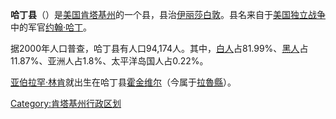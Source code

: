 <!--[[File:Map_of_Kentucky_highlighting_Hardin_County.png|300px]] -->
{{Infobox U.S. County
| county = 哈丁县
| state = 肯塔基州
| en county = Hardin County
| en state = Kentucky
| seal = 
| founded year = 1793
| founded date = 
| seat wl = Elizabethtown
| area mi = 630
| area km = 1,631
| area land mi = 628
| area land km = 1,626
| area water mi = 2
| area water km = 5
| area percentage = 0.30%
| census yr = 2000
| pop = 94,174
| density mi = 150
| density km = 58
| time zone = 北美东部时区
| UTC offset = -5
| DST offset = -4
| footnotes = 
| web = www.hcky.org
| named for =  [[Colonel|Colonel]] [[John_Hardin|John Hardin]] (1753–1792),  [[American_Revolutionary_War|American Revolutionary War]] soldier serving with [[George_Rogers_Clark|George Rogers Clark]], killed in [[Northwest_Indian_War|Northwest Indian War]].
}}
  
'''哈丁县'''（{{lang-en|Hardin Country}}）是[[美国|美国]][[肯塔基州|肯塔基州]]的一个县，县治[[伊丽莎白敦_(肯塔基州)|伊丽莎白敦]]。县名来自于[[美国独立战争|美国独立战争]]中的军官[[约翰·哈丁|约翰·哈丁]]。

据2000年人口普查，哈丁县有人口94,174人。其中，[[白人|白人]]占81.99%、[[黑人|黑人]]占11.87%、亚洲人占1.8%、太平洋岛国人占0.22%。

[[亚伯拉罕·林肯|亚伯拉罕·林肯]]就出生在哈丁县[[霍金维尔|霍金维尔]]（今属于[[拉魯縣_(肯塔基州)|拉魯縣]]）。

{{Kentucky-stub}}

[[Category:肯塔基州行政区划|Category:肯塔基州行政区划]]
{{DEFAULTSORT:Hardin County, Kentucky}}